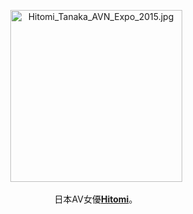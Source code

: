 <center>
[[File:Hitomi_Tanaka_AVN_Expo_2015.jpg|275px]]
<br><br>
日本AV女優'''[[Hitomi_(AV女優)|Hitomi]]'''。
<p>
</center>